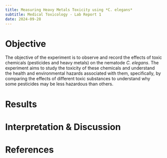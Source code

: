 ```yaml
---
title: Measuring Heavy Metals Toxicity using *C. elegans*
subtitle: Medical Toxicology - Lab Report 1
date: 2024-09-28
---
```


# Objective

The objective of the experiment is to observe and record the effects of toxic chemicals (pesticides and heavy metals) on the nematode *C. elegans*. The experiment aims to study the toxicity of these chemicals and understand the health and environmental hazards associated with them, specifically, by comparing the effects of different toxic substances to understand why some pesticides may be less hazardous than others.

# Results

# Interpretation & Discussion

# References

[^mt_1]: Donohue Robert, M.S.c, Ascione Richard, Phd. Medical Toxicology; Experimental Manual "Demonstrate Toxicity of Heavy Metals & Pesticide in Eukaryotic organisms using C. elegans as a Model System." pages 7-30.

